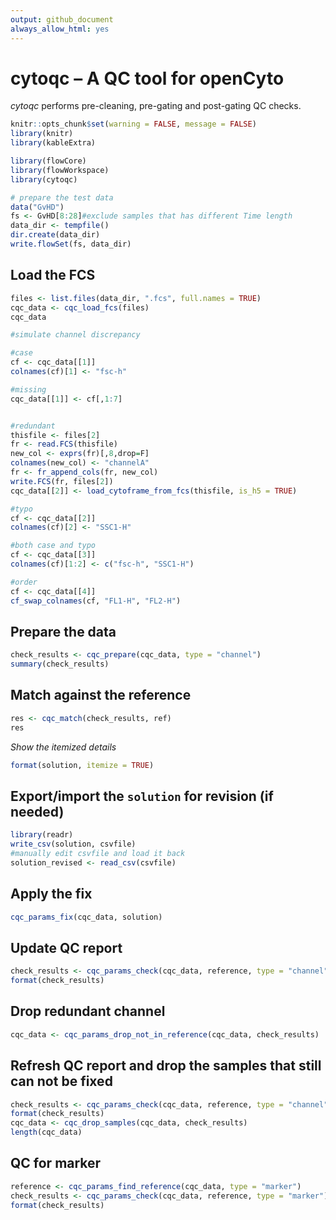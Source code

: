 ```yaml
---
output: github_document
always_allow_html: yes
---
```

# cytoqc -- A QC tool for openCyto

*cytoqc* performs pre-cleaning, pre-gating and post-gating QC checks.

```r
knitr::opts_chunk$set(warning = FALSE, message = FALSE)
library(knitr)
library(kableExtra)
```


```r
library(flowCore)
library(flowWorkspace)
library(cytoqc)
```

```r
# prepare the test data
data("GvHD")
fs <- GvHD[8:28]#exclude samples that has different Time length
data_dir <- tempfile()
dir.create(data_dir)
write.flowSet(fs, data_dir)
```

## Load the FCS

```r
files <- list.files(data_dir, ".fcs", full.names = TRUE)
cqc_data <- cqc_load_fcs(files)
cqc_data
```

```r
#simulate channel discrepancy

#case
cf <- cqc_data[[1]]
colnames(cf)[1] <- "fsc-h"

#missing
cqc_data[[1]] <- cf[,1:7]


#redundant
thisfile <- files[2]
fr <- read.FCS(thisfile)
new_col <- exprs(fr)[,8,drop=F]
colnames(new_col) <- "channelA"
fr <- fr_append_cols(fr, new_col)
write.FCS(fr, files[2])
cqc_data[[2]] <- load_cytoframe_from_fcs(thisfile, is_h5 = TRUE)

#typo
cf <- cqc_data[[2]]
colnames(cf)[2] <- "SSC1-H"

#both case and typo
cf <- cqc_data[[3]]
colnames(cf)[1:2] <- c("fsc-h", "SSC1-H")

#order
cf <- cqc_data[[4]]
cf_swap_colnames(cf, "FL1-H", "FL2-H")

```


## Prepare the data
```r
check_results <- cqc_prepare(cqc_data, type = "channel")
summary(check_results)
```


## Match against the reference
```r
res <- cqc_match(check_results, ref) 
res
```

*Show the itemized details*
```r
format(solution, itemize = TRUE)
```

## Export/import the `solution` for revision (if needed)
```r
library(readr)
write_csv(solution, csvfile)
#manually edit csvfile and load it back
solution_revised <- read_csv(csvfile)
```

## Apply the fix

```r
cqc_params_fix(cqc_data, solution)
```
## Update QC report
```r
check_results <- cqc_params_check(cqc_data, reference, type = "channel")
format(check_results)
```

## Drop redundant channel
```r
cqc_data <- cqc_params_drop_not_in_reference(cqc_data, check_results)
```
     
## Refresh QC report and drop the samples that still can not be fixed
```r
check_results <- cqc_params_check(cqc_data, reference, type = "channel")
format(check_results)
cqc_data <- cqc_drop_samples(cqc_data, check_results)
length(cqc_data)
```

## QC for marker
```r
reference <- cqc_params_find_reference(cqc_data, type = "marker")
check_results <- cqc_params_check(cqc_data, reference, type = "marker")
format(check_results)
```



